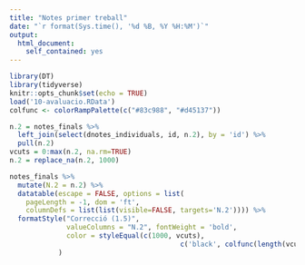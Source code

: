 ```yaml
---
title: "Notes primer treball"
date: "`r format(Sys.time(), '%d %B, %Y %H:%M')`"
output:
  html_document:
    self_contained: yes
---
```


```r
library(DT)
library(tidyverse)
knitr::opts_chunk$set(echo = TRUE)
load('10-avaluacio.RData')
colfunc <- colorRampPalette(c("#83c988", "#d45137"))
```

```r
n.2 = notes_finals %>%
  left_join(select(dnotes_individuals, id, n.2), by = 'id') %>%
  pull(n.2)
vcuts = 0:max(n.2, na.rm=TRUE)
n.2 = replace_na(n.2, 1000)

notes_finals %>%
  mutate(N.2 = n.2) %>%
  datatable(escape = FALSE, options = list(
    pageLength = -1, dom = 'ft',
    columnDefs = list(list(visible=FALSE, targets='N.2')))) %>%
  formatStyle("Correcció (1.5)", 
              valueColumns = "N.2", fontWeight = 'bold',
              color = styleEqual(c(1000, vcuts),
                                          c('black', colfunc(length(vcuts))))
            )
```
